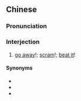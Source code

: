 {{also|滚蛋}}
==Chinese==
{{zh-forms|s=滚蛋}}

===Pronunciation===
{{zh-pron
|m=gǔndàn
|c=gwan2 daan6-2
|cat=intj
}}

===Interjection===
{{zh-interj}}

# [[go away]]!; [[scram]]!; [[beat it]]!

====Synonyms====
* {{zh-l|滾|tr=gǔn}}
* {{zh-l|滾出去|tr=gǔn chūqù}}
* {{zh-l|滾開}}